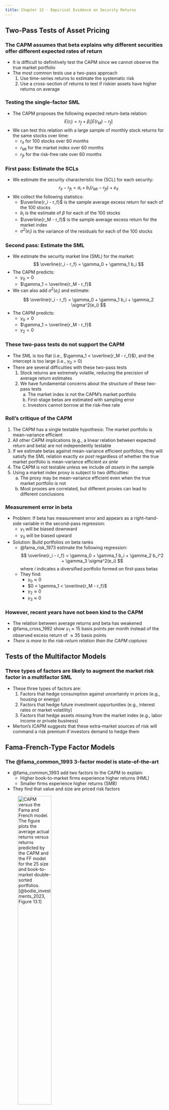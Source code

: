 ```yaml
---
title: Chapter 13 - Empirical Evidence on Security Returns
---
```


## Two-Pass Tests of Asset Pricing

### The CAPM assumes that beta explains why different securities offer different expected rates of return

- It is difficult to definitively test the CAPM since we cannot observe the true market portfolio
- The most common tests use a two-pass approach
	1. Use time-series returns to estimate the systematic risk
	2. Use a cross-section of returns to test if riskier assets have higher returns on average


### Testing the single-factor SML

- The CAPM proposes the following expected return-beta relation:
$$
E(r_i) = r_f + \beta_i [E(r_M) - r_f]
$$
- We can test this relation with a large sample of monthly stock returns for the same stocks over time:
	- $r_{it}$ for 100 stocks over 60 months
	- $r_{Mt}$ for the market index over 60 months
	- $r_{ft}$ for the risk-free rate over 60 months


### First pass: Estimate the SCLs
	
- We estimate the security characteristic line (SCL) for each security:
$$
r_{it} - r_{ft} = a_i + b_i (r_{Mt} - r_{ft}) + e_{it}
$$
- We collect the following statistics:
	- $\overline{r_i - r_f}$ is the sample average excess return for each of the 100 stocks
	- $b_i$ is the estimate of $\beta$ for each of the 100 stocks
	- $\overline{r_M - r_f}$ is the sample average excess return for the market index
	- $\sigma^2(e_i)$ is the variance of the residuals for each of the 100 stocks


### Second pass: Estimate the SML

- We estimate the security market line (SML) for the market:
$$
\overline{r_i - r_f} = \gamma_0 + \gamma_1 b_i
$$
- The CAPM predicts:
	- $\gamma_0 = 0$
	- $\gamma_1 = \overline{r_M - r_f}$
- We can also add $\sigma^2(e_i)$ and estimate:
$$
\overline{r_i - r_f} = \gamma_0 + \gamma_1 b_i + \gamma_2 \sigma^2(e_i)
$$
- The CAPM predicts:
	- $\gamma_0 = 0$
	- $\gamma_1 = \overline{r_M - r_f}$
	- $\gamma_2 = 0$


### These two-pass tests do not support the CAPM

- The SML is too flat (i.e., $\gamma_1 < \overline{r_M - r_f}$), and the intercept is too large (i.e., $\gamma_0 > 0$)
- There  are several difficulties with these two-pass tests
	1. Stock returns are extremely volatile, reducing the precision of average return estimates
	1. We have fundamental concerns about the structure of these two-pass tests
		a. The market index is not the CAPM's market portfolio
		a. First-stage betas are estimated with sampling error
		a. Investors cannot borrow at the risk-free rate


### Roll's critique of the CAPM

1. The CAPM has a single testable hypothesis: The market portfolio is mean-variance efficient
1. All other CAPM implications (e.g., a linear relation between expected return and beta) are not independently testable
1. If we estimate betas against mean-variance efficient portfolios, they will satisfy the SML relation exactly *ex post* regardless of whether the true market portfolio is mean-variance efficient *ex ante*
1. The CAPM is not testable unless we include *all assets* in the sample
1. Using  a market index proxy is subject to two difficulties:
	a. The proxy may be mean-variance efficient even when the true market portfolio is not
	a. Most proxies are correlated, but different proxies can lead to different conclusions


### Measurement error in beta

- Problem: If beta has measurement error and appears as a right-hand-side variable in the second-pass regression:
	- $\gamma_1$ will be biased downward
	- $\gamma_0$ will be biased upward
- Solution: Build portfolios on beta ranks
	- @fama_risk_1973 estimate the following regression:
	$$
	\overline{r_i - r_f} = \gamma_0 + \gamma_1 b_i + \gamma_2 b_i^2 + \gamma_3 \sigma^2(e_i)
	$$
	where $i$ indicates a diversified portfolio formed on first-pass betas
	- They find:
		- $\gamma_0 \approx 0$
		- $0 < \gamma_1 < \overline{r_M - r_f}$ 
		- $\gamma_2 \approx 0$
		- $\gamma_3 \approx 0$


### However, recent years have not been kind to the CAPM

- The relation between average returns and beta has weakened
- @fama_cross_1992 show $\gamma_1 \approx 15$ basis points per month instead of the observed excess return of $\approx 35$ basis points
- *There is more to the risk-return relation than the CAPM captures*


## Tests of the Multifactor Models

### Three types of factors are likely to augment the market risk factor in a multifactor SML

- These three types of factors are:
	1. Factors that hedge consumption against uncertainty in prices (e.g., housing or energy)
	1. Factors that hedge future investment opportunities (e.g., interest rates or market volatility)
	1. Factors that hedge assets missing from the market index (e.g., labor income or private business)
- Merton's ICAPM suggests that these extra-market sources of risk will command a risk premium if investors demand to hedge them


## Fama-French-Type Factor Models

### The @fama_common_1993 3-factor model is state-of-the-art {.allowframebreaks}

- @fama_common_1993 add two factors to the CAPM to explain:
	- Higher book-to-market firms experience higher returns (HML)
	- Smaller firms experience higher returns (SMB)
- They find that value and size are priced risk factors

![CAPM versus the Fama and French model. The figure plots the average actual returns versus returns predicted by the CAPM and the FF model for the 25 size and book-to-market double-sorted portfolios. [@bodie_investments_2023, Figure 13.1]](./Figures/bod12665_1301.png){height=50%}


### Relations between fundamental sources of asset risk and SMB and HML strengthens their case

![Difference in return to factor portfolios in year prior to above-average versus below-average GDP growth. Both SMB and HML portfolio returns tend to be higher in years preceding better GDP growth. [@bodie_investments_2023, Figure 13.2]](./Figures/bod12665_1302.png){height=50%}


### HML has behavioral explanations {.allowframebreaks}

- Glamour firms
	- Recent good performance
	- High prices
	- Low book-to-market ratios
	- Therefore, they tend to underperform value firms
- Overreaction
	- High *past* growth is extrapolated and then impounded in price
- Extrapolation error
	- Investors ignore evidence that they cannot extrapolate past growth far into the future

![The book-to-market ratio reflects past growth, but not future growth prospects. B/M tends to fall with income growth experiences at the *end* of a five-year period, but actually increases slightly with future income growth rates. [@bodie_investments_2023, Figure 13.3]](./Figures/bod12665_1303.png){height=50%}

![Value minus growth returns surrounding earnings announcements, 1971--1992. Announcement effects are measured for each of four years following classification as a value versus growth firm. [@bodie_investments_2023, Figure 13.4]](./Figures/bod12665_1304.png){height=50%}


### Momentum is the fourth factor

- Momentum is the fourth factor added to the @fama_common_1993 model
- The winners-minus-losers (WML) portfolios determine winners and losers based on the past 1 to 12 months of returns
- However, WML is hard to interpret as an obvious source of risk


### A summary of the cross-section of expected stock returns

![The Cross Section of Expected Stock Returns](./Figures/table_1301.png){height=50%}


### Now we have a "factor zoo"!

![Published risk factors appear in the finance literature [@bodie_investments_2023, Figure 13.5]](./Figures/bod12665_1305.png){height=50%}


## Liquidity and Asset Pricing 

### Liquidity is difficult to measure with a single statistic

- Liquidity involves the following:
	- Trading costs
	- Ease of sale
	- Price concessions to effect a quick transaction
	- Market depth
	- Price predictability
- Popular measures of liquidity focus on price impact


### Three popular measures of liquidity {.allowframebreaks}

- Pastor and Stambaugh
	- Look for evidence of price reversals, especially following large trades
	- The original price change was a concession on the part of trade initiator who needed to offer (accept) a higher (lower) purchase price to complete their trade promptly
- Amihud
	- Focuses on large trades and price movements
	- Defined as:
	$$
	\text{ILLIQ} = \text{Monthly average of daily} \left( \frac{|\text{Stock return}|}{\text{Dollar volume}} \right)
	$$
- Sadka
	- Uses trade-by-trade data
	- The liquidity of firms can vary as the prevalence of informationally motivated trades varies

![Alphas of value-weighted portfolios sorted on liquidity betas [@bodie_investments_2023, Figure 13.6]](./Figures/bod12665_1306.png){height=50%}


## Consumption-Based Asset Pricing and the Equity Premium Puzzle

### Equity premium puzzle: Returns are too high given that consumption varies so little
 
- Systematic consumption risk is too low to justify the observed market excess returns
- Unless we assume implausibly high levels of risk aversion
- Recent research has improved estimation using consumption-tracking portfolios


### The consumption CAPM (CCAPM) implies that investors care about their lifetime consumption flows instead of wealth

![Cross section of stock returns: Fama-French 25 portfolios, 1954--2003 [@bodie_investments_2023, Figure 13.7]](./Figures/bod12665_1307.png){height=50%}


### Fama and French attribute the equity premium puzzle to unexpected capital gains after 1949

![](./Figures/table_1300.png){height=50%}


### Survivorship bias may explain the equity premium puzzle

![Real returns on global stock markets. The figure displays average real returns for 39 markets over the period 1921 to 1996. Markets are sorted by years of existence. An asterisk indicates that the market suffered a long break. [@bodie_investments_2023, Figure 13.8]](./Figures/bod12665_1308.png){height=50%}


### Liquidity may explain the equity premium puzzle

- The illiquidity premium may have the same order of magnitude as the market risk premium
- Part of the average excess return is likely compensation for  *liquidity*  risk rather than just systematic risk
- The equity premium puzzle may be less of a puzzle than it first appears


### There are behavioral explanations for the equity premium puzzle

- Barberis and Huang explain the puzzle as an outcome of irrational investor behavior
- Premium results from two factors:
	- Narrow framing: Investors evaluate every risk in isolation
	- Loss aversion: Investors are more sensitive to losses than gains
- Investors focus on total volatility instead of the low correlation of a stock portfolio with other components of wealth
- Require higher risk premiums than rational models would predict


### Summary from @bodie_investments_2023 {.appendix}

![](./Figures/summary_13.png){height=50%}


### Key equations from @bodie_investments_2023 {.appendix}

![](./Figures/key_eq_13.png){height=50%}
